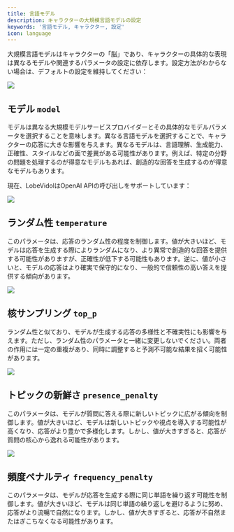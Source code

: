 ```yaml
---
title: 言語モデル
description: キャラクターの大規模言語モデルの設定
keywords: '言語モデル, キャラクター, 設定'
icon: language
---
```


大規模言語モデルはキャラクターの「脳」であり、キャラクターの具体的な表現は異なるモデルや関連するパラメータの設定に依存します。設定方法がわからない場合は、デフォルトの設定を維持してください：

<Frame>
  <img src="https://oss.vidol.chat/assets/b06dd07d8e75cbc2e64e2d0c445429c5.webp" />
</Frame>

## モデル `model`

モデルは異なる大規模モデルサービスプロバイダーとその具体的なモデルパラメータを選択することを意味します。異なる言語モデルを選択することで、キャラクターの応答に大きな影響を与えます。異なるモデルは、言語理解、生成能力、正確性、スタイルなどの面で差異がある可能性があります。例えば、特定の分野の問題を処理するのが得意なモデルもあれば、創造的な回答を生成するのが得意なモデルもあります。

現在、LobeVidolはOpenAI APIの呼び出しをサポートしています：

<Frame>
  <img src="https://oss.vidol.chat/assets/9af319fc4c0efadfa618717f0b288efb.webp" />
</Frame>

## ランダム性 `temperature`

このパラメータは、応答のランダム性の程度を制御します。値が大きいほど、モデルは応答を生成する際によりランダムになり、より異常で創造的な回答を提供する可能性がありますが、正確性が低下する可能性もあります。逆に、値が小さいと、モデルの応答はより確実で保守的になり、一般的で信頼性の高い答えを提供する傾向があります。

<Frame>
  <img src="https://oss.vidol.chat/assets/6b77fecaccb3197109f2452be32296ec.webp" />
</Frame>

## 核サンプリング `top_p`

ランダム性と似ており、モデルが生成する応答の多様性と不確実性にも影響を与えます。ただし、ランダム性のパラメータと一緒に変更しないでください。両者の作用には一定の重複があり、同時に調整すると予測不可能な結果を招く可能性があります。

<Frame>
  <img src="https://oss.vidol.chat/assets/08745c737fed9b2aa0cba328a991872a.webp" />
</Frame>

## トピックの新鮮さ `presence_penalty`

このパラメータは、モデルが質問に答える際に新しいトピックに広がる傾向を制御します。値が大きいほど、モデルは新しいトピックや視点を導入する可能性が高くなり、応答がより豊かで多様化します。しかし、値が大きすぎると、応答が質問の核心から逸れる可能性があります。

<Frame>
  <img src="https://oss.vidol.chat/assets/e0db6bf8da7992325748741eb12db0df.webp" />
</Frame>

## 頻度ペナルティ `frequency_penalty`

このパラメータは、モデルが応答を生成する際に同じ単語を繰り返す可能性を制御します。値が大きいほど、モデルは同じ単語の繰り返しを避けるように努め、応答がより流暢で自然になります。しかし、値が大きすぎると、応答が不自然またはぎこちなくなる可能性があります。

